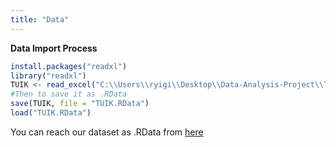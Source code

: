 ```yaml
---
title: "Data"
---
```


**Data Import Process**

```r
install.packages("readxl")
library("readxl")
TUIK <- read_excel("C:\\Users\\ryigi\\Desktop\\Data-Analysis-Project\\TUIK-Endeks.xlsx")
#Then to save it as .RData
save(TUIK, file = "TUIK.RData")
load("TUIK.RData")

```

You can reach our dataset as .RData from [here](https://github.com/emu-hacettepe-analytics/emu430-fall2023-team-red_flag/blob/master/TUIK.RData)
